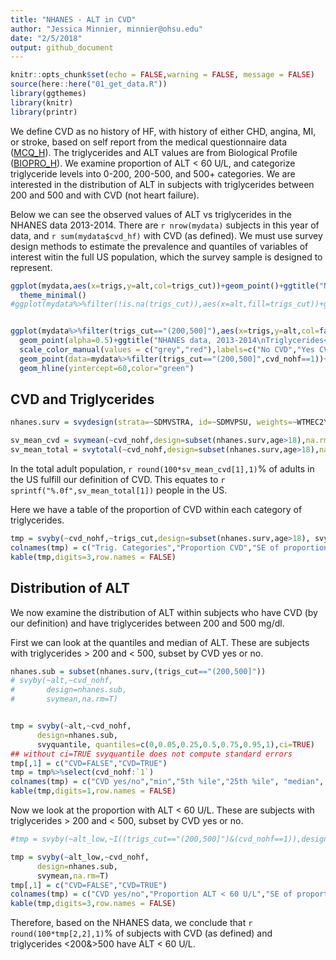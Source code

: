 ```yaml
---
title: "NHANES - ALT in CVD"
author: "Jessica Minnier, minnier@ohsu.edu"
date: "2/5/2018"
output: github_document
---
```


```r
knitr::opts_chunk$set(echo = FALSE,warning = FALSE, message = FALSE)
source(here::here("01_get_data.R"))
library(ggthemes)
library(knitr)
library(printr)
```

We define CVD as no history of HF, with history of either CHD, angina, MI, or stroke, based on self report from the medical questionnaire data ([MCQ_H](https://wwwn.cdc.gov/Nchs/Nhanes/2013-2014/MCQ_H.htm)). The triglycerides and ALT values are from Biological Profile ([BIOPRO_H](https://wwwn.cdc.gov/Nchs/Nhanes/2013-2014/BIOPRO_H.htm)). We examine proportion of ALT < 60 U/L, and categorize triglyceride levels into 0-200, 200-500, and 500+ categories. We are interested in the distribution of ALT in subjects with triglycerides between 200 and 500 and with CVD (not heart failure).

Below we can see the observed values of ALT vs triglycerides in the NHANES data 2013-2014. There are `r nrow(mydata)` subjects in this year of data, and `r sum(mydata$cvd_hf)` with CVD (as defined). We must use survey design methods to estimate the prevalence and quantiles of variables of interest witin the full US population, which the survey sample is designed to represent.


```r
ggplot(mydata,aes(x=trigs,y=alt,col=trigs_cut))+geom_point()+ggtitle("NHANES data, 2013-2014") +labs(color = "Trigs Categories")+
  theme_minimal()
#ggplot(mydata%>%filter(!is.na(trigs_cut)),aes(x=alt,fill=trigs_cut))+geom_density(alpha=0.5)+facet_wrap(~trigs_cut)


ggplot(mydata%>%filter(trigs_cut=="(200,500]"),aes(x=trigs,y=alt,col=factor(cvd_nohf)))+
  geom_point(alpha=0.5)+ggtitle("NHANES data, 2013-2014\nTriglycerides<500,>200mg/dl") + theme_minimal()+
  scale_color_manual(values = c("grey","red"),labels=c("No CVD","Yes CVD"),name="CVD Status")+
  geom_point(data=mydata%>%filter(trigs_cut=="(200,500]",cvd_nohf==1))+
  geom_hline(yintercept=60,color="green")

```

## CVD and Triglycerides

```r
nhanes.surv = svydesign(strata=~SDMVSTRA, id=~SDMVPSU, weights=~WTMEC2YR,data=mydata, nest=T)

sv_mean_cvd = svymean(~cvd_nohf,design=subset(nhanes.surv,age>18),na.rm=T)
sv_mean_total = svytotal(~cvd_nohf,design=subset(nhanes.surv,age>18),na.rm=T)
```

In the total adult population, `r round(100*sv_mean_cvd[1],1)`% of adults in the US fulfill our definition of CVD. This equates to `r sprintf("%.0f",sv_mean_total[1])` people in the US.


Here we have a table of the proportion of CVD within each category of triglycerides.

```r
tmp = svyby(~cvd_nohf,~trigs_cut,design=subset(nhanes.surv,age>18), svymean, na.rm=T) 
colnames(tmp) = c("Trig. Categories","Proportion CVD","SE of proportion")
kable(tmp,digits=3,row.names = FALSE)
```

## Distribution of ALT

We now examine the distribution of ALT within subjects who have CVD (by our definition) and have triglycerides between 200 and 500 mg/dl.

First we can look at the quantiles and median of ALT. These are subjects with triglycerides > 200 and < 500, subset by CVD yes or no.

```r

nhanes.sub = subset(nhanes.surv,(trigs_cut=="(200,500]"))
# svyby(~alt,~cvd_nohf,
#       design=nhanes.sub, 
#       svymean,na.rm=T)


tmp = svyby(~alt,~cvd_nohf,
      design=nhanes.sub, 
      svyquantile, quantiles=c(0,0.05,0.25,0.5,0.75,0.95,1),ci=TRUE)
## without ci=TRUE svyquantile does not compute standard errors
tmp[,1] = c("CVD=FALSE","CVD=TRUE")
tmp = tmp%>%select(cvd_nohf:`1`)
colnames(tmp) = c("CVD yes/no","min","5th %ile","25th %ile", "median", "75th %ile","95th %ile","max")
kable(tmp,digits=1,row.names = FALSE)

```

Now we look at the proportion with ALT < 60 U/L. These are subjects with triglycerides > 200 and < 500, subset by CVD yes or no.

```r

#tmp = svyby(~alt_low,~I((trigs_cut=="(200,500]")&(cvd_nohf==1)),design=nhanes.surv,svymean,na.rm=T) 

tmp = svyby(~alt_low,~cvd_nohf,
      design=nhanes.sub, 
      svymean,na.rm=T) 
tmp[,1] = c("CVD=FALSE","CVD=TRUE")
colnames(tmp) = c("CVD yes/no","Proportion ALT < 60 U/L","SE of proportion")
kable(tmp,digits=3,row.names = FALSE)
```

Therefore, based on the NHANES data, we conclude that `r round(100*tmp[2,2],1)`% of subjects with CVD (as defined) and triglycerides <200&>500 have ALT < 60 U/L.

